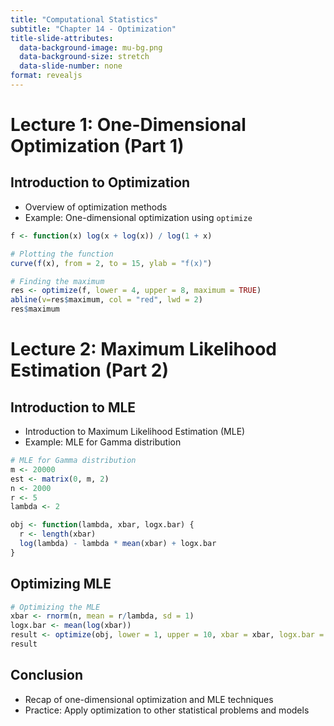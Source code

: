 ```yaml
---
title: "Computational Statistics"
subtitle: "Chapter 14 - Optimization"
title-slide-attributes:
  data-background-image: mu-bg.png
  data-background-size: stretch
  data-slide-number: none
format: revealjs
---
```


# Lecture 1: One-Dimensional Optimization (Part 1)

## Introduction to Optimization

-   Overview of optimization methods
-   Example: One-dimensional optimization using `optimize`

```r
f <- function(x) log(x + log(x)) / log(1 + x)

# Plotting the function
curve(f(x), from = 2, to = 15, ylab = "f(x)")

# Finding the maximum
res <- optimize(f, lower = 4, upper = 8, maximum = TRUE)
abline(v=res$maximum, col = "red", lwd = 2)
res$maximum
```

# Lecture 2: Maximum Likelihood Estimation (Part 2)

## Introduction to MLE

-   Introduction to Maximum Likelihood Estimation (MLE)
-   Example: MLE for Gamma distribution

```r
# MLE for Gamma distribution
m <- 20000
est <- matrix(0, m, 2)
n <- 2000
r <- 5
lambda <- 2

obj <- function(lambda, xbar, logx.bar) {
  r <- length(xbar)
  log(lambda) - lambda * mean(xbar) + logx.bar
}
```

## Optimizing MLE

```r
# Optimizing the MLE
xbar <- rnorm(n, mean = r/lambda, sd = 1)
logx.bar <- mean(log(xbar))
result <- optimize(obj, lower = 1, upper = 10, xbar = xbar, logx.bar = logx.bar, maximum = TRUE)
result
```

## Conclusion

-   Recap of one-dimensional optimization and MLE techniques
-   Practice: Apply optimization to other statistical problems and models

